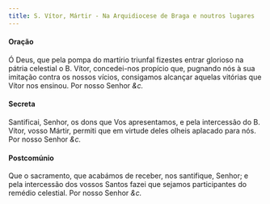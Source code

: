 ```yaml
---
title: S. Vítor, Mártir - Na Arquidiocese de Braga e noutros lugares
---
```


<h4 class="text-center">Oração</h4>
<div class="container-fluid">
  <div class="row">
    <span class="text-justify"></div>
    <span class="text-justify">
      Ó Deus, que pela pompa do martírio triunfal fizestes entrar glorioso na
      pátria celestial o B. Vítor, concedei-nos propício que, pugnando nós à sua
      imitação contra os nossos vícios, consigamos alcançar aquelas vitórias que
      Vítor nos ensinou. Por nosso Senhor <em>&c.</em>
    </div>
</div>

<h4 class="text-center">Secreta</h4>
<div class="container-fluid">
  <div class="row">
    <span class="text-justify"></div>
    <span class="text-justify">
      Santificai, Senhor, os dons que Vos apresentamos, e pela intercessão do B.
      Vítor, vosso Mártir, permiti que em virtude deles olheis aplacado para
      nós. Por nosso Senhor <em>&c.</em>
    </div>
</div>

<h4 class="text-center">Postcomúnio</h4>
<div class="container-fluid">
  <div class="row">
    <span class="text-justify"></div>
    <span class="text-justify">
      Que o sacramento, que acabámos de receber, nos santifique, Senhor; e pela
      intercessão dos vossos Santos fazei que sejamos participantes do remédio
      celestial. Por nosso Senhor <em>&c.</em>
    </div>
</div>
